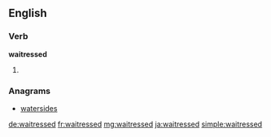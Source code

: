 ==English==

===Verb===
'''waitressed'''
# {{en-past of|waitress}}

===Anagrams===
* [[watersides#English|watersides]]

[[de:waitressed]]
[[fr:waitressed]]
[[mg:waitressed]]
[[ja:waitressed]]
[[simple:waitressed]]